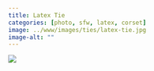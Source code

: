 ```yaml
---
title: Latex Tie
categories: [photo, sfw, latex, corset]
image: ../www/images/ties/latex-tie.jpg
image-alt: ""
---
```


![](../www/images/ties/latex-tie.jpg)

